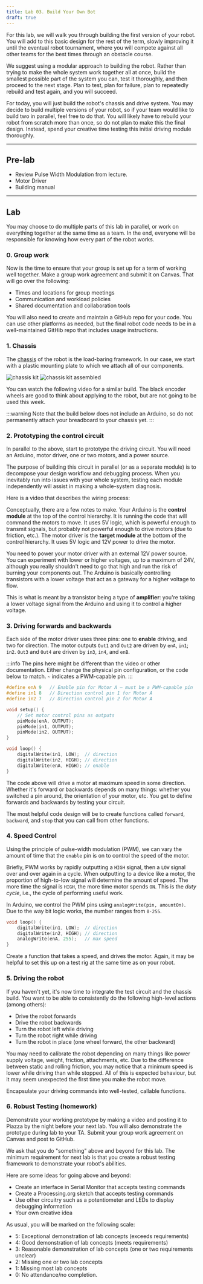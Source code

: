 ```yaml
---
title: Lab 03. Build Your Own Bot
draft: true
---
```



For this lab, we will walk you through building the first version of your robot. You will add to this basic design for the rest of the term, slowly improving it until the eventual robot tournament, where you will compete against all other teams for the best times through an obstacle course.

We suggest using a modular approach to building the robot. Rather than trying to make the whole system work together all at once, build the smallest possible part of the system you can, test it thoroughly, and then proceed to the next stage. Plan to test, plan for failure, plan to repeatedly rebuild and test again, and you will succeed.

For today, you will just build the robot's chassis and drive system. You may decide to build multiple versions of your robot, so if your team would like to build two in parallel, feel free to do that. You will likely have to rebuild your robot from scratch more than once, so do not plan to make this the final design. Instead, spend your creative time testing this initial driving module thoroughly.


---
## Pre-lab
- Review Pulse Width Modulation from lecture.
- Motor Driver
- Building manual

---
## Lab
You may choose to do multiple parts of this lab in parallel, or work on everything together at the same time as a team. In the end, everyone will be responsible for knowing how every part of the robot works.

### 0. Group work 
Now is the time to ensure that your group is set up for a term of working well together. Make a group work agreement and submit it on Canvas. That will go over the following:
- Times and locations for group meetings
- Communication and workload policies
- Shared documentation and collaboration tools

You will also need to create and maintain a GitHub repo for your code. You can use other platforms as needed, but the final robot code needs to be in a well-maintained GitHib repo that includes usage instructions.

### 1. Chassis
The [chassis](https://en.wikipedia.org/wiki/Chassis) of the robot is the load-baring framework. In our case, we start with a plastic mounting plate to which we attach all of our components.

![chassis kit](/img/chassis-kit.jpg)
![chassis kit assembled](/img/chassis-assembled.jpg)

You can watch the following video for a similar build. The black encoder wheels are good to think about applying to the robot, but are not going to be used this week.

:::warning
Note that the build below does not include an Arduino, so do not permanently attach your breadboard to your chassis yet.
:::

<YouTube id="Q4UmbjXwoZ4" />


### 2. Prototyping the control circuit
In parallel to the above, start to prototype the driving circuit. You will need an Arduino, motor driver, one or two motors, and a power source. 

The purpose of building this circuit in parallel (or as a separate module) is to decompose your design workflow and debugging process. When you inevitably run into issues with your whole system, testing each module independently will assist in making a whole-system diagnosis.

Here is a video that describes the wiring process:

<YouTube id="E2sTbpFsvXI" />

Conceptually, there are a few notes to make. Your Arduino is the **control module** at the top of the control hierarchy. It is running the code that will command the motors to move. It uses 5V logic, which is powerful enough to transmit signals, but probably not powerful enough to drive motors (due to friction, etc.). The motor driver is the **target module** at the bottom of the control hierarchy. It uses 5V logic and 12V power to drive the motor.

You need to power your motor driver with an external 12V power source. You can experiment with lower or higher voltages, up to a maximum of 24V, although you really shouldn't need to go that high and run the risk of burning your components out. The Arduino is basically controlling transistors with a lower voltage that act as a gateway for a higher voltage to flow.

This is what is meant by a transistor being a type of **amplifier**: you're taking a lower voltage signal from the Arduino and using it to control a higher voltage.


### 3. Driving forwards and backwards
Each side of the motor driver uses three pins: one to **enable** driving, and two for direction. The motor outputs `Out1` and `Out2` are driven by `enA`, `in1`; `in2`. `Out3` and `Out4` are driven by `in3`, `in4`, and `enB`. 

:::info
The pins here might be different than the video or other documentation. Either change the physical pin configuration, or the code below to match. `~` indicates a PWM-capable pin.
:::

```cpp
#define enA 9   // Enable pin for Motor A — must be a PWM-capable pin
#define in1 8   // Direction control pin 1 for Motor A
#define in2 7   // Direction control pin 2 for Motor A

void setup() {
    // Set motor control pins as outputs
    pinMode(enA, OUTPUT);
    pinMode(in1, OUTPUT);
    pinMode(in2, OUTPUT);
}

void loop() {
    digitalWrite(in1, LOW);  // direction
    digitalWrite(in2, HIGH); // direction
    digitalWrite(enA, HIGH); // enable
}
```

The code above will drive a motor at maximum speed in some direction. Whether it's forward or backwards depends on many things: whether you switched a pin around, the orientation of your motor, etc. You get to define forwards and backwards by testing your circuit.

The most helpful code design will be to create functions called `forward`, `backward`, and `stop` that you can call from other functions. 

### 4. Speed Control
Using the principle of pulse-width modulation (PWM), we can vary the amount of time that the `enable` pin is on to control the speed of the motor. 

Briefly, PWM works by rapidly outputting a `HIGH` signal, then a `LOW` signal over and over again in a cycle. When outputting to a device like a motor, the proportion of high-to-low signal will determine the amount of speed. The more time the signal is `HIGH`, the more time motor spends `ON`. This is the *duty cycle*, i.e., the cycle of performing useful work.

In Arduino, we control the PWM pins using `analogWrite(pin, amountOn)`. Due to the way bit logic works, the number ranges from `0-255`. 

```cpp
void loop() {
    digitalWrite(in1, LOW);  // direction
    digitalWrite(in2, HIGH); // direction
    analogWrite(enA, 255);   // max speed
}
```

Create a function that takes a speed, and drives the motor. Again, it may be helpful to set this up on a test rig at the same time as on your robot.

### 5. Driving the robot
If you haven't yet, it's now time to integrate the test circuit and the chassis build. You want to be able to consistently do the following high-level actions (among others):
- Drive the robot forwards
- Drive the robot backwards
- Turn the robot left while driving
- Turn the robot right while driving
- Turn the robot in place (one wheel forward, the other backward)

You may need to calibrate the robot depending on many things like power supply voltage, weight, friction, attachments, etc. Due to the difference between static and rolling friction, you may notice that a minimum speed is lower while driving than while stopped. All of this is expected behaviour, but it may seem unexpected the first time you make the robot move.

Encapsulate your driving commands into well-tested, callable functions.

### 6. Robust Testing (homework)
Demonstrate your working prototype by making a video and posting it to Piazza by the night before your next lab. You will also demonstrate the prototype during lab to your TA. Submit your group work agreement on Canvas and post to GitHub.

We ask that you do "something" above and beyond for this lab. The minimum requirement for next lab is that you create a robust testing framework to demonstrate your robot's abilities.

Here are some ideas for going above and beyond:
- Create an interface in Serial Monitor that accepts testing commands
- Create a Processing.org sketch that accepts testing commands
- Use other circuitry such as a potentiometer and LEDs to display debugging information
- Your own creative idea

As usual, you will be marked on the following scale:

- 5: Exceptional demonstration of lab concepts (exceeds requirements)
- 4: Good demonstration of lab concepts (meets requirements)
- 3: Reasonable demonstration of lab concepts (one or two requirements unclear)
- 2: Missing one or two lab concepts
- 1: Missing most lab concepts
- 0: No attendance/no completion.